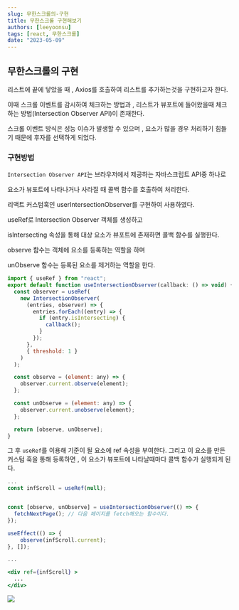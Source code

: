 ```yaml
---
slug: 무한스크롤의-구현
title: 무한스크롤 구현해보기
authors: [leeyoonsu]
tags: [react, 무한스크롤]
date: "2023-05-09"
---
```



## 무한스크롤의 구현

리스트에 끝에 닿았을 때 , Axios를 호출하여 리스트를 추가하는것을 구현하고자 한다.

이때 스크롤 이벤트를 감시하여 체크하는 방법과 , 리스트가 뷰포트에 들어왔을때 체크하는 방법(Intersection Observer API)이 존재한다.

스크롤 이벤트 방식은 성능 이슈가 발생할 수 있으며 , 요소가 많을 경우 처리하기 힘들기 때문에 후자를 선택하게 되었다.

### 구현방법

`Intersection Observer API`는 브라우저에서 제공하는 자바스크립트 API중 하나로

요소가 뷰포트에 나타나거나 사라질 때 콜백 함수를 호출하여 처리한다.

리액트 커스텀훅인 userIntersectionObserver를 구현하여 사용하였다.

useRef로 Intersection Observer 객체를 생성하고

isIntersecting 속성을 통해 대상 요소가 뷰포트에 존재하면 콜백 함수를 실행한다.

observe 함수는 객체에 요소를 등록하는 역할을 하며

unObserve 함수는 등록된 요소를 제거하는 역할을 한다.

```jsx
import { useRef } from "react";
export default function useIntersectionObserver(callback: () => void) {
  const observer = useRef(
    new IntersectionObserver(
      (entries, observer) => {
        entries.forEach((entry) => {
          if (entry.isIntersecting) {
            callback();
          }
        });
      },
      { threshold: 1 }
    )
  );

  const observe = (element: any) => {
    observer.current.observe(element);
  };

  const unObserve = (element: any) => {
    observer.current.unobserve(element);
  };

  return [observe, unObserve];
}
```

그 후 `useRef`를 이용해 기준이 될 요소에 ref 속성을 부여한다.
그리고 이 요소를 만든 커스텀 훅을 통해 등록하면 , 이 요소가 뷰포트에 나타날때마다 콜백 함수가 실행되게 된다.

```jsx
...
const infScroll = useRef(null);


const [observe, unObserve] = useIntersectionObserver(() => {
  fetchNextPage(); // 다음 페이지를 fetch해오는 함수이다.
});

useEffect(() => {
    observe(infScroll.current);
}, []);

...

<div ref={infScroll} >
  ...
</div>
```

<img src={demoImg} width={300} />
